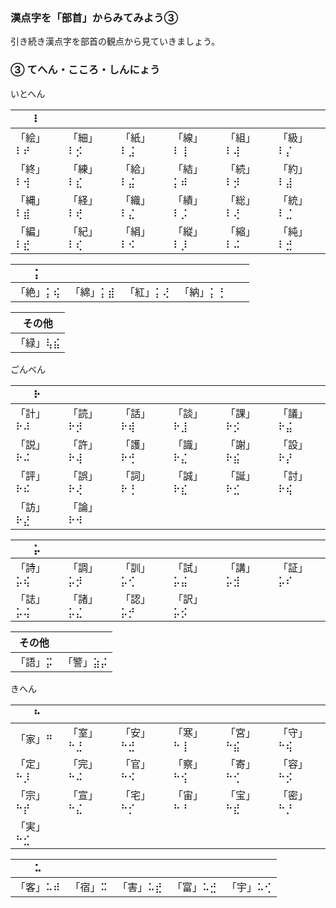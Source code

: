 
### 漢点字を「部首」からみてみよう③

引き続き漢点字を部首の観点から見ていきましょう。

### ③ てへん・こころ・しんにょう

いとへん

| ⠇        |          |          |          |          |          |
| -------- | -------- | -------- | -------- | -------- | -------- |
| 「絵」⠇⠞ | 「細」⠇⡪ | 「紙」⠇⣨ | 「線」⠇⢸ | 「組」⠇⢼ | 「級」⠇⡌ |
| 「終」⠇⢺ | 「練」⠇⣎ | 「給」⠇⣬ | 「結」⡅⠾ | 「続」⠇⡺ | 「約」⠇⣼ |
| 「縄」⠇⣾ | 「経」⠇⢞ | 「織」⠇⣌ | 「績」⠇⡨ | 「総」⠇⢜ | 「統」⠇⣈ |
| 「編」⠇⣞ | 「紀」⠇⢎ | 「絹」⠇⠪ | 「縦」⠇⡸ | 「縮」⠇⠬ | 「純」⠇⣚ |

| ⡅        |          |          |          |     |     |
| -------- | -------- | -------- | -------- | --- | --- |
| 「絶」⡅⢮ | 「綿」⡅⣾ | 「紅」⡅⢜ | 「納」⡅⢘ |     |     |

| その他   |
| -------- |
| 「緑」⢧⣮ |

ごんべん

| ⠗        |          |          |          |          |          |
| -------- | -------- | -------- | -------- | -------- | -------- |
| 「計」⠗⠼ | 「読」⠗⡺ | 「話」⠗⢾ | 「談」⠗⣸ | 「課」⠗⡪ | 「議」⠗⣬ |
| 「説」⠗⠬ | 「許」⠗⢼ | 「護」⠗⢚ | 「識」⠗⣌ | 「謝」⠗⣮ | 「設」⠗⡜ |
| 「評」⠗⠮ | 「誤」⠗⢜ | 「詞」⠗⢘ | 「誠」⠗⣎ | 「誕」⠗⣊ | 「討」⠗⢮ |
| 「訪」⠗⣜ | 「論」⠗⠺ |          |          |          |          |

| ⡥        |          |          |          |          |          |
| -------- | -------- | -------- | -------- | -------- | -------- |
| 「詩」⡥⢮ | 「調」⡥⡺ | 「訓」⡥⢊ | 「試」⡥⣬ | 「講」⡥⣺ | 「証」⡥⠎ |
| 「誌」⡥⢬ | 「諸」⡥⣌ | 「認」⡥⡚ | 「訳」⡥⡪ |          |          |

| その他  |          |
| ------- | -------- |
| 「語」⡭ | 「警」⣵⡬ |

きへん

| ⠓        |          |          |          |          |          |
| -------- | -------- | -------- | -------- | -------- | -------- |
| 「家」⠛  | 「室」⠓⣘ | 「安」⠓⣚ | 「寒」⠓⢸ | 「宮」⠓⣮ | 「守」⠓⢮ |
| 「定」⠓⡸ | 「完」⠓⠬ | 「官」⠓⠪ | 「察」⠓⢪ | 「寄」⠓⢊ | 「容」⠓⡪ |
| 「宗」⠓⡞ | 「宣」⠓⣌ | 「宅」⠓⡊ | 「宙」⠓⠘ | 「宝」⠓⣞ | 「密」⠓⡘ |
| 「実」⠓⣊ |          |          |          |          |          |

| ⠥        |         |          |          |          |
| -------- | ------- | -------- | -------- | -------- |
| 「客」⠥⠾ | 「宿」⠭ | 「害」⠥⣞ | 「富」⠥⣚ | 「宇」⠥⢊ |

<br />
<PracticeTouch
  question="Q1 「設計」を入力してください。"
  answer="設計"
  length={2}
  brailleDotCount={8}
/>
<br />
<PracticeTouch
  question="Q2 「宇宙」を入力してください。"
  answer="宇宙"
  length={2}
  brailleDotCount={8}
/>
